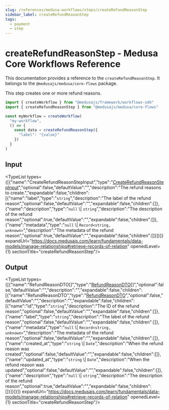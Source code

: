 ```yaml
---
slug: /references/medusa-workflows/steps/createRefundReasonStep
sidebar_label: createRefundReasonStep
tags:
  - payment
  - step
---
```



# createRefundReasonStep - Medusa Core Workflows Reference

This documentation provides a reference to the `createRefundReasonStep`. It belongs to the `@medusajs/medusa/core-flows` package.

This step creates one or more refund reasons.

```ts title="src/workflows/my-workflow.ts"
import { createWorkflow } from "@medusajs/framework/workflows-sdk"
import { createRefundReasonStep } from "@medusajs/medusa/core-flows"

const myWorkflow = createWorkflow(
  "my-workflow",
  () => {
    const data = createRefundReasonStep({
      "label": "{value}"
    })
  }
)
```
  

## Input

<TypeList types={[{"name":"CreateRefundReasonStepInput","type":"[CreateRefundReasonStepInput](../../../../types/core_flows.CreateRefundReasonStepInput/page.mdx)","optional":false,"defaultValue":"","description":"The refund reasons to create.","expandable":false,"children":[{"name":"label","type":"`string`","description":"The label of the refund reason","optional":false,"defaultValue":"","expandable":false,"children":[]},{"name":"description","type":"`null` \\| `string`","description":"The description of the refund reason","optional":true,"defaultValue":"","expandable":false,"children":[]},{"name":"metadata","type":"`null` \\| `Record<string, unknown>`","description":"The metadata of the refund reason","optional":true,"defaultValue":"","expandable":false,"children":[]}]}]} expandUrl="https://docs.medusajs.com/learn/fundamentals/data-models/manage-relationships#retrieve-records-of-relation" openedLevel={1} sectionTitle="createRefundReasonStep"/>

## Output

<TypeList types={[{"name":"RefundReasonDTO[]","type":"[RefundReasonDTO](../../../../../payment/interfaces/payment.RefundReasonDTO/page.mdx)[]","optional":false,"defaultValue":"","description":"","expandable":false,"children":[{"name":"RefundReasonDTO","type":"[RefundReasonDTO](../../../../../payment/interfaces/payment.RefundReasonDTO/page.mdx)","optional":false,"defaultValue":"","description":"","expandable":false,"children":[{"name":"id","type":"`string`","description":"The ID of the refund reason","optional":false,"defaultValue":"","expandable":false,"children":[]},{"name":"label","type":"`string`","description":"The label of the refund reason","optional":false,"defaultValue":"","expandable":false,"children":[]},{"name":"metadata","type":"`null` \\| `Record<string, unknown>`","description":"The metadata of the refund reason","optional":false,"defaultValue":"","expandable":false,"children":[]},{"name":"created_at","type":"`string` \\| `Date`","description":"When the refund reason was created","optional":false,"defaultValue":"","expandable":false,"children":[]},{"name":"updated_at","type":"`string` \\| `Date`","description":"When the refund reason was updated","optional":false,"defaultValue":"","expandable":false,"children":[]},{"name":"description","type":"`null` \\| `string`","description":"The description of the refund reason","optional":true,"defaultValue":"","expandable":false,"children":[]}]}]}]} expandUrl="https://docs.medusajs.com/learn/fundamentals/data-models/manage-relationships#retrieve-records-of-relation" openedLevel={1} sectionTitle="createRefundReasonStep"/>
